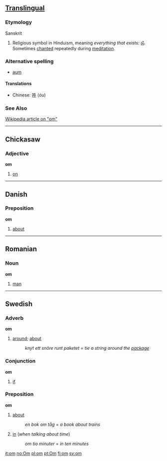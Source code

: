 ==[[Translingual]]==
===Etymology===
Sanskrit

#Religious symbol in Hinduism, meaning ''everything that exists'': [[ॐ]].  Sometimes [[chant|chanted]] repeatedly during [[meditation]].

===Alternative spelling===
*[[aum]]

====Translations====
*Chinese: [[吽]] (óu)

===See Also===
[[w:om|Wikipedia article on "om"]]

----

==Chickasaw==
===Adjective===
'''om'''
# [[on]]

----

==Danish==
===Preposition===
'''om'''

# [[about]]

----

==Romanian==
===Noun===
'''om'''

# [[man]]

----

==Swedish==
===Adverb===
'''om'''

# [[around]]; [[about]]
#:''knyt ett snöre runt paketet'' = ''tie a string around the [[package]]''

===Conjunction===
'''om'''

#[[if]].

===Preposition===
'''om'''

# [[about]]
#: ''en bok om tåg'' = ''a book about trains''
# [[in]] (''when talking about time'')
#: ''om tio minuter'' = ''in ten minutes''

[[it:om]]
[[no:Om]]
[[pl:om]]
[[pt:Om]]
[[fi:om]]
[[sv:om]]